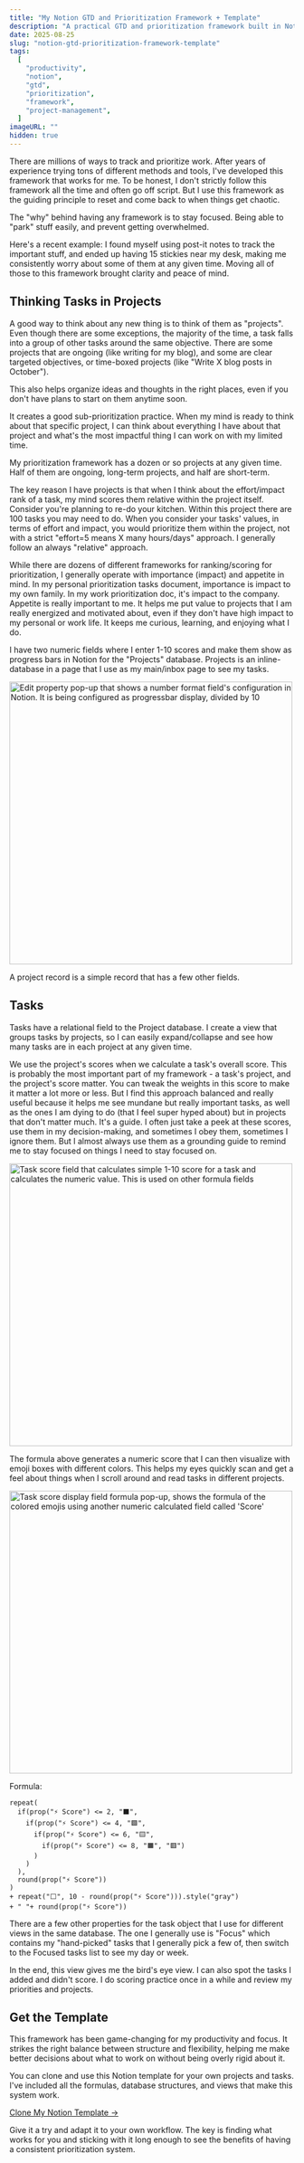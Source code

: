 ```yaml
---
title: "My Notion GTD and Prioritization Framework + Template"
description: "A practical GTD and prioritization framework built in Notion that helps stay focused, organize tasks by projects, and make better decisions about what to work on next."
date: 2025-08-25
slug: "notion-gtd-prioritization-framework-template"
tags:
  [
    "productivity",
    "notion",
    "gtd",
    "prioritization",
    "framework",
    "project-management",
  ]
imageURL: ""
hidden: true
---
```



There are millions of ways to track and prioritize work. After years of experience trying tons of different methods and tools, I've developed this framework that works for me. To be honest, I don't strictly follow this framework all the time and often go off script. But I use this framework as the guiding principle to reset and come back to when things get chaotic.

The "why" behind having any framework is to stay focused. Being able to "park" stuff easily, and prevent getting overwhelmed.

Here's a recent example: I found myself using post-it notes to track the important stuff, and ended up having 15 stickies near my desk, making me consistently worry about some of them at any given time. Moving all of those to this framework brought clarity and peace of mind.

## Thinking Tasks in Projects

A good way to think about any new thing is to think of them as "projects". Even though there are some exceptions, the majority of the time, a task falls into a group of other tasks around the same objective. There are some projects that are ongoing (like writing for my blog), and some are clear targeted objectives, or time-boxed projects (like "Write X blog posts in October").

This also helps organize ideas and thoughts in the right places, even if you don't have plans to start on them anytime soon.

It creates a good sub-prioritization practice. When my mind is ready to think about that specific project, I can think about everything I have about that project and what's the most impactful thing I can work on with my limited time.

My prioritization framework has a dozen or so projects at any given time. Half of them are ongoing, long-term projects, and half are short-term.

<ImageZoom
  src="/images/blog/notion-gtd-prioritization-framework-template/notion-projects-list.JPG"
  alt="List of projects view in the main Notion page. This list shows different projects that have emoji/icon selected for each one. Each project name is brief, short names. All of them have both appetite and importance fields filled, so each one shows a value as progressbar values, that can be easily read by scanning the list"
  width={800}
  height={600}
/>

The key reason I have projects is that when I think about the effort/impact rank of a task, my mind scores them relative within the project itself. Consider you're planning to re-do your kitchen. Within this project there are 100 tasks you may need to do. When you consider your tasks' values, in terms of effort and impact, you would prioritize them within the project, not with a strict "effort=5 means X many hours/days" approach. I generally follow an always "relative" approach.

While there are dozens of different frameworks for ranking/scoring for prioritization, I generally operate with importance (impact) and appetite in mind. In my personal prioritization tasks document, importance is impact to my own family. In my work prioritization doc, it's impact to the company. Appetite is really important to me. It helps me put value to projects that I am really energized and motivated about, even if they don't have high impact to my personal or work life. It keeps me curious, learning, and enjoying what I do.

I have two numeric fields where I enter 1-10 scores and make them show as progress bars in Notion for the "Projects" database. Projects is an inline-database in a page that I use as my main/inbox page to see my tasks.

<img
  src="/images/blog/notion-gtd-prioritization-framework-template/notion-property-progressbar.jpeg"
  alt="Edit property pop-up that shows a number format field's configuration in Notion. It is being configured as progressbar display, divided by 10"
  width="500"
/>

A project record is a simple record that has a few other fields.

<ImageZoom
  src="/images/blog/notion-gtd-prioritization-framework-template/notion-project-detail.PNG"
  alt="A project detail page 'Short URL Service' example, showing score fields filled appetite/importance, and calculates score field. Score field has zap emoji at the beginning, it means this is a formula field, and should not be manually entered."
  width={800}
  height={400}
/>

## Tasks

Tasks have a relational field to the Project database. I create a view that groups tasks by projects, so I can easily expand/collapse and see how many tasks are in each project at any given time.

<ImageZoom
  src="/images/blog/notion-gtd-prioritization-framework-template/notion-tasks-grouped.jpeg"
  alt="List of tasks grouped by projects. All groups are collapsed, so only the project list-like list is showing. But manually sorted by importance, each collapsed row shows how many tasks in each group. In the same page, a collapsed toggle heading shows list of projects, and another collapsed toggling heading shows 'Formulas' that shows the source of formulas"
  width={800}
  height={600}
/>

We use the project's scores when we calculate a task's overall score. This is probably the most important part of my framework - a task's project, and the project's score matter. You can tweak the weights in this score to make it matter a lot more or less. But I find this approach balanced and really useful because it helps me see mundane but really important tasks, as well as the ones I am dying to do (that I feel super hyped about) but in projects that don't matter much. It's a guide. I often just take a peek at these scores, use them in my decision-making, and sometimes I obey them, sometimes I ignore them. But I almost always use them as a grounding guide to remind me to stay focused on things I need to stay focused on.

<img
  src="/images/blog/notion-gtd-prioritization-framework-template/notion-task-score-formula.jpeg"
  alt="Task score field that calculates simple 1-10 score for a task and calculates the numeric value. This is used on other formula fields"
  width="500"
/>

The formula above generates a numeric score that I can then visualize with emoji boxes with different colors. This helps my eyes quickly scan and get a feel about things when I scroll around and read tasks in different projects.

<img
  src="/images/blog/notion-gtd-prioritization-framework-template/notion-task-score-display.jpeg"
  alt="Task score display field formula pop-up, shows the formula of the colored emojis using another numeric calculated field called 'Score'"
  width="500"
/>

Formula:

```
repeat(
  if(prop("⚡️ Score") <= 2, "⬛️",
    if(prop("⚡️ Score") <= 4, "🟩",
      if(prop("⚡️ Score") <= 6, "🟨",
        if(prop("⚡️ Score") <= 8, "🟧", "🟥")
      )
    )
  ),
  round(prop("⚡️ Score"))
)
+ repeat("⬜", 10 - round(prop("⚡️ Score"))).style("gray")
+ " "+ round(prop("⚡️ Score"))
```

There are a few other properties for the task object that I use for different views in the same database. The one I generally use is "Focus" which contains my "hand-picked" tasks that I generally pick a few of, then switch to the Focused tasks list to see my day or week.

<ImageZoom
  src="/images/blog/notion-gtd-prioritization-framework-template/notion-task-detail.jpeg"
  alt="A task detail screen showing all fields we described in other screenshot descriptions, also due date, urgent checkbox, focus checkbox, blocking, blocked by relational fields."
  width={800}
  height={600}
/>

In the end, this view gives me the bird's eye view. I can also spot the tasks I added and didn't score. I do scoring practice once in a while and review my priorities and projects.

<ImageZoom
  src="/images/blog/notion-gtd-prioritization-framework-template/notion-tasks-expanded.jpeg"
  alt="List of tasks, groups expanded, so actual tasks are visible. Tasks show visually calculated overall score. Score display for tasks uses colored box emojis to make higher score tasks show the progress bar with red color, as the score of a task gets lower, the color gets orange, yellow, green, black colors. Tasks have status values, scores: effort, impact, reach, and 'project' link. All of these are used to calculate the overall task score. All of these field values are visible in this screenshot"
  width={800}
  height={800}
/>

## Get the Template

This framework has been game-changing for my productivity and focus. It strikes the right balance between structure and flexibility, helping me make better decisions about what to work on without being overly rigid about it.

You can clone and use this Notion template for your own projects and tasks. I've included all the formulas, database structures, and views that make this system work.

[Clone My Notion Template →](https://www.notion.so/mfyz/Prioritization-Template-24009782d550801b804af5d462287227?source=copy_link)

Give it a try and adapt it to your own workflow. The key is finding what works for you and sticking with it long enough to see the benefits of having a consistent prioritization system.
